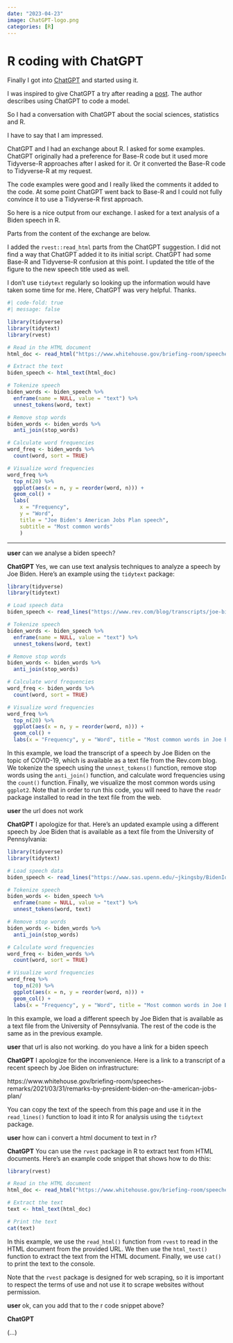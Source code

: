 ```yaml
---
date: "2023-04-23"
image: ChatGPT-logo.png
categories: [R]
---
```


# R coding with ChatGPT

Finally I got into [ChatGPT]() and started using it.

I was inspired to give ChatGPT a try after reading a [post](https://statmodeling.stat.columbia.edu/2023/04/18/chatgpt4-writes-stan-code-so-i-dont-have-to/). The author describes using ChatGPT to code a []() model.

So I had a conversation with ChatGPT about the social sciences, statistics and R.

I have to say that I am impressed.

ChatGPT and I had an exchange about R. I asked for some examples. ChatGPT originally had a preference for Base-R code but it used more Tidyverse-R approaches after I asked for it. Or it converted the Base-R code to Tidyverse-R at my request.

The code examples were good and I really liked the comments it added to the code. At some point ChatGPT went back to Base-R and I could not fully convince it to use a Tidyverse-R first approach.

So here is a nice output from our exchange. I asked for a text analysis of a Biden speech in R.

Parts from the content of the exchange are below.

I added the `rvest::read_html` parts from the ChatGPT suggestion. I did not find a way that ChatGPT added it to its initial script. ChatGPT had some Base-R and Tidyverse-R confusion at this point. I updated the title of the figure to the new speech title used as well.

I don't use `tidytext` regularly so looking up the information would have taken some time for me. Here, ChatGPT was very helpful. Thanks.

```r
#| code-fold: true
#| message: false

library(tidyverse)
library(tidytext)
library(rvest)

# Read in the HTML document
html_doc <- read_html("https://www.whitehouse.gov/briefing-room/speeches-remarks/2021/03/31/remarks-by-president-biden-on-the-american-jobs-plan/")

# Extract the text
biden_speech <- html_text(html_doc)

# Tokenize speech
biden_words <- biden_speech %>%
  enframe(name = NULL, value = "text") %>%
  unnest_tokens(word, text)

# Remove stop words
biden_words <- biden_words %>%
  anti_join(stop_words)

# Calculate word frequencies
word_freq <- biden_words %>%
  count(word, sort = TRUE)

# Visualize word frequencies
word_freq %>%
  top_n(20) %>%
  ggplot(aes(x = n, y = reorder(word, n))) +
  geom_col() +
  labs(
    x = "Frequency",
    y = "Word",
    title = "Joe Biden's American Jobs Plan speech",
    subtitle = "Most common words"
    )
```

---

__user__
can we analyse a biden speech?

__ChatGPT__
Yes, we can use text analysis techniques to analyze a speech by Joe Biden. Here's an example using the `tidytext` package:

```R
library(tidyverse)
library(tidytext)

# Load speech data
biden_speech <- read_lines("https://www.rev.com/blog/transcripts/joe-biden-covid-speech-transcript-september-9")

# Tokenize speech
biden_words <- biden_speech %>%
  enframe(name = NULL, value = "text") %>%
  unnest_tokens(word, text)

# Remove stop words
biden_words <- biden_words %>%
  anti_join(stop_words)

# Calculate word frequencies
word_freq <- biden_words %>%
  count(word, sort = TRUE)

# Visualize word frequencies
word_freq %>%
  top_n(20) %>%
  ggplot(aes(x = n, y = reorder(word, n))) +
  geom_col() +
  labs(x = "Frequency", y = "Word", title = "Most common words in Joe Biden's COVID speech")
```

In this example, we load the transcript of a speech by Joe Biden on the topic of COVID-19, which is available as a text file from the Rev.com blog. We tokenize the speech using the `unnest_tokens()` function, remove stop words using the `anti_join()` function, and calculate word frequencies using the `count()` function. Finally, we visualize the most common words using `ggplot2`. Note that in order to run this code, you will need to have the `readr` package installed to read in the text file from the web.

__user__
the url does not work

__ChatGPT__
I apologize for that. Here's an updated example using a different speech by Joe Biden that is available as a text file from the University of Pennsylvania:

```R
library(tidyverse)
library(tidytext)

# Load speech data
biden_speech <- read_lines("https://www.sas.upenn.edu/~jkingsby/BidenIowaSpeech.txt")

# Tokenize speech
biden_words <- biden_speech %>%
  enframe(name = NULL, value = "text") %>%
  unnest_tokens(word, text)

# Remove stop words
biden_words <- biden_words %>%
  anti_join(stop_words)

# Calculate word frequencies
word_freq <- biden_words %>%
  count(word, sort = TRUE)

# Visualize word frequencies
word_freq %>%
  top_n(20) %>%
  ggplot(aes(x = n, y = reorder(word, n))) +
  geom_col() +
  labs(x = "Frequency", y = "Word", title = "Most common words in Joe Biden's Iowa speech")
```

In this example, we load a different speech by Joe Biden that is available as a text file from the University of Pennsylvania. The rest of the code is the same as in the previous example.

__user__
that url is also not working. do you have a link for a biden speech

__ChatGPT__
I apologize for the inconvenience. Here is a link to a transcript of a recent speech by Joe Biden on infrastructure:

https://www.whitehouse.gov/briefing-room/speeches-remarks/2021/03/31/remarks-by-president-biden-on-the-american-jobs-plan/

You can copy the text of the speech from this page and use it in the `read_lines()` function to load it into R for analysis using the `tidytext` package.

__user__
how can i convert a html document to text in r?

__ChatGPT__
You can use the `rvest` package in R to extract text from HTML documents. Here's an example code snippet that shows how to do this:

```R
library(rvest)

# Read in the HTML document
html_doc <- read_html("https://www.whitehouse.gov/briefing-room/speeches-remarks/2021/03/31/remarks-by-president-biden-on-the-american-jobs-plan/")

# Extract the text
text <- html_text(html_doc)

# Print the text
cat(text)
```

In this example, we use the `read_html()` function from `rvest` to read in the HTML document from the provided URL. We then use the `html_text()` function to extract the text from the HTML document. Finally, we use `cat()` to print the text to the console.

Note that the `rvest` package is designed for web scraping, so it is important to respect the terms of use and not use it to scrape websites without permission.

__user__
ok, can you add that to the r code snippet above?

__ChatGPT__

(...)
